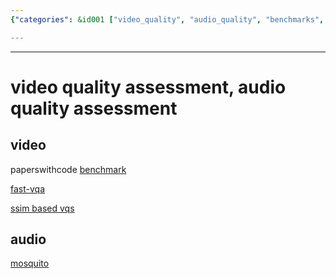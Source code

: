 ```yaml
---
{"categories": &id001 ["video_quality", "audio_quality", "benchmarks", "VQA", "SSIM", "MOSCATO", "Python_package"], "category": "Video Quality Assessment", "date": "2023-12-22 23:52:59", "description": "This article delves into the topic of assessing video and audio quality. It highlights benchmarks for evaluating quality, introduces a swift VQA tool, explores SSIM-based VQA methods, and presents MOSCATO, a Python package specifically designed to evaluate audio quality.", "tags": *id001, "title": "video quality assessment, audio quality assessment"}

---
```


------

# video quality assessment, audio quality assessment

## video

paperswithcode [benchmark](https://paperswithcode.com/task/video-quality-assessment)

[fast-vqa](https://github.com/timothyhtimothy/fast-vqa)

[ssim based vqs](https://github.com/kahkeng/vqats)

## audio

[mosquito](https://pypi.org/project/mosqito/)

